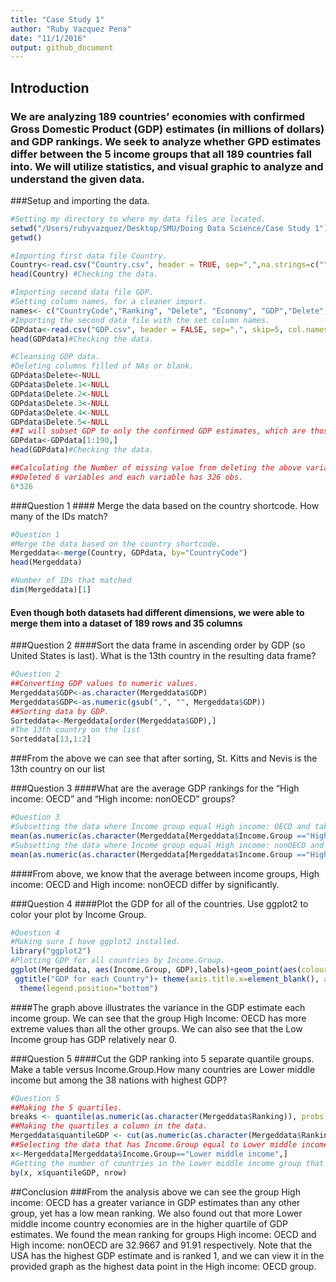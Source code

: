 ```yaml
---
title: "Case Study 1"
author: "Ruby Vazquez Pena"
date: "11/1/2016"
output: github_document
---
```


## Introduction
### We are analyzing 189 countries' economies with confirmed Gross Domestic Product (GDP) estimates (in millions of dollars) and GDP rankings. We seek to analyze whether GPD estimates differ between the 5 income groups that all 189 countries fall into. We will utilize statistics, and visual graphic to analyze and understand the given data.

###Setup and importing the data.
```r
#Setting my directory to where my data files are located.
setwd("/Users/rubyvazquez/Desktop/SMU/Doing Data Science/Case Study 1")
getwd()
```

```r
#Importing first data file Country.
Country<-read.csv("Country.csv", header = TRUE, sep=",",na.strings=c("", "NA"))
head(Country) #Checking the data.
```

```r
#Importing second data file GDP.
#Setting column names, for a cleaner import.
names<- c("CountryCode","Ranking", "Delete", "Economy", "GDP","Delete","Delete","Delete","Delete","Delete")
#Importing the second data file with the set column names.
GDPdata<-read.csv("GDP.csv", header = FALSE, sep=",", skip=5, col.names = names,na.strings=c("", "NA"))
head(GDPdata)#Checking the data.
```

```r
#Cleansing GDP data.
#Deleting columns filled of NAs or blank.
GDPdata$Delete<-NULL
GDPdata$Delete.1<-NULL
GDPdata$Delete.2<-NULL
GDPdata$Delete.3<-NULL
GDPdata$Delete.4<-NULL
GDPdata$Delete.5<-NULL
##I will subset GDP to only the confirmed GDP estimates, which are those with a ranking.
GDPdata<-GDPdata[1:190,]
head(GDPdata)#Checking the data.
```

```r
##Calculating the Number of missing value from deleting the above variables.
##Deleted 6 variables and each variable has 326 obs.
6*326
```

###Question 1
#### Merge the data based on the country shortcode. How many of the IDs match?
```r
#Question 1
#Merge the data based on the country shortcode.
Mergeddata<-merge(Country, GDPdata, by="CountryCode")
head(Mergeddata)
```

```r
#Number of IDs that matched
dim(Mergeddata)[1]
```
#### Even though both datasets had different dimensions, we were able to merge them into a dataset of 189 rows and 35 columns

###Question 2
####Sort the data frame in ascending order by GDP (so United States is last). What is the 13th country in the resulting data frame?
```r
#Question 2
##Converting GDP values to numeric values.
Mergeddata$GDP<-as.character(Mergeddata$GDP)
Mergeddata$GDP<-as.numeric(gsub(",", "", Mergeddata$GDP))
##Sorting data by GDP.
Sorteddata<-Mergeddata[order(Mergeddata$GDP),]
#The 13th country on the list
Sorteddata[13,1:2]
```
###From the above we can see that after sorting, St. Kitts and Nevis is the 13th country on our list

###Question 3
####What are the average GDP rankings for the "High income: OECD" and "High income: nonOECD" groups?
```r
#Question 3
#Subsetting the data where Income group equal High income: OECD and taking the mean.
mean(as.numeric(as.character(Mergeddata[Mergeddata$Income.Group =="High income: OECD",]$Ranking)))
#Subsetting the data where Income group equal High income: nonOECD and taking the mean.
mean(as.numeric(as.character(Mergeddata[Mergeddata$Income.Group =="High income: nonOECD",]$Ranking)))
```
####From above, we know that the average between income groups, High income: OECD and High income: nonOECD differ by significantly.

###Question 4
####Plot the GDP for all of the countries. Use ggplot2 to color your plot by Income Group.
```r
#Question 4
#Making sure I have ggplot2 installed.
library("ggplot2")
#Plotting GDP for all countries by Income.Group.
ggplot(Mergeddata, aes(Income.Group, GDP),labels)+geom_point(aes(colour= factor(Mergeddata$Income.Group)))+
 ggtitle("GDP for each Country")+ theme(axis.title.x=element_blank(), axis.text.x=element_blank(),axis.ticks.x=element_blank())+
  theme(legend.position="bottom")
```

####The graph above illustrates the variance in the GDP estimate each income group. We can see that the group High Income: OECD has more extreme values than all the other groups. We can also see that the Low Income group has GDP relatively near 0. 

###Question 5
####Cut the GDP ranking into 5 separate quantile groups. Make a table versus Income.Group.How many countries are Lower middle income but among the 38 nations with highest GDP?
```r
#Question 5
##Making the 5 quartiles.
breaks <- quantile(as.numeric(as.character(Mergeddata$Ranking)), probs = seq(0, 1, 0.2), na.rm = TRUE)
##Making the quartiles a column in the data.
Mergeddata$quantileGDP <- cut(as.numeric(as.character(Mergeddata$Ranking)), breaks = breaks)
##Selecting the data that has Income.Group equal to Lower middle income.
x<-Mergeddata[Mergeddata$Income.Group=="Lower middle income",]
#Getting the number of countries in the Lower middle income group that are in each quartile.
by(x, x$quantileGDP, nrow)
```

##Conclusion
###From the analysis above we can see the group High income: OECD has a greater variance in GDP estimates than any other group, yet has a low mean ranking. We also found out that more Lower middle income country economies are in the higher quartile of GDP estimates. We found the mean ranking for groups High income: OECD and High income: nonOECD are 32.9667 and 91.91 respectively. Note that the USA has the highest GDP estimate and is ranked 1, and we can view it in the provided graph as the highest data point in the High income: OECD group. 




